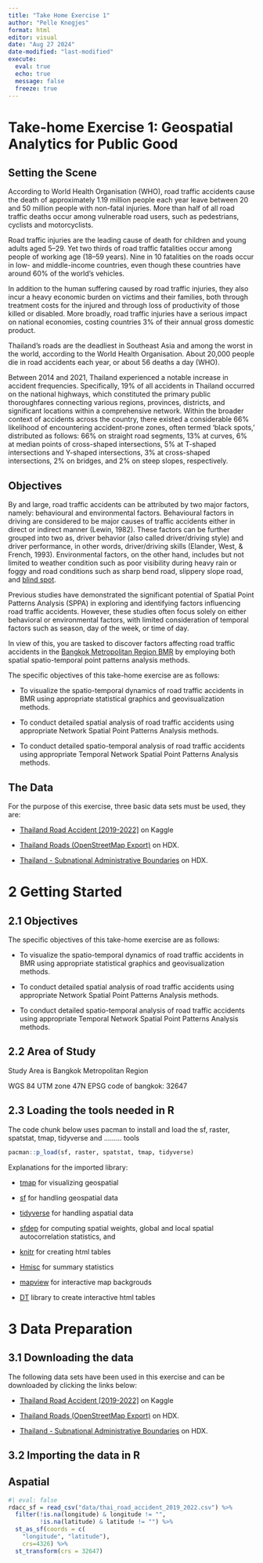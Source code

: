 ```yaml
---
title: "Take Home Exercise 1"
author: "Pelle Knegjes"
format: html
editor: visual
date: "Aug 27 2024"
date-modified: "last-modified"
execute: 
  eval: true
  echo: true
  message: false
  freeze: true
---
```


# **Take-home Exercise 1: Geospatial Analytics for Public Good**

## **Setting the Scene**

According to World Health Organisation (WHO), road traffic accidents cause the death of approximately 1.19 million people each year leave between 20 and 50 million people with non-fatal injuries. More than half of all road traffic deaths occur among vulnerable road users, such as pedestrians, cyclists and motorcyclists.

Road traffic injuries are the leading cause of death for children and young adults aged 5–29. Yet two thirds of road traffic fatalities occur among people of working age (18–59 years). Nine in 10 fatalities on the roads occur in low- and middle-income countries, even though these countries have around 60% of the world’s vehicles.

In addition to the human suffering caused by road traffic injuries, they also incur a heavy economic burden on victims and their families, both through treatment costs for the injured and through loss of productivity of those killed or disabled. More broadly, road traffic injuries have a serious impact on national economies, costing countries 3% of their annual gross domestic product.

Thailand’s roads are the deadliest in Southeast Asia and among the worst in the world, according to the World Health Organisation. About 20,000 people die in road accidents each year, or about 56 deaths a day (WHO).

Between 2014 and 2021, Thailand experienced a notable increase in accident frequencies. Specifically, 19% of all accidents in Thailand occurred on the national highways, which constituted the primary public thoroughfares connecting various regions, provinces, districts, and significant locations within a comprehensive network. Within the broader context of accidents across the country, there existed a considerable 66% likelihood of encountering accident-prone zones, often termed ‘black spots,’ distributed as follows: 66% on straight road segments, 13% at curves, 6% at median points of cross-shaped intersections, 5% at T-shaped intersections and Y-shaped intersections, 3% at cross-shaped intersections, 2% on bridges, and 2% on steep slopes, respectively.

## **Objectives**

By and large, road traffic accidents can be attributed by two major factors, namely: behavioural and environmental factors. Behavioural factors in driving are considered to be major causes of traffic accidents either in direct or indirect manner (Lewin, 1982). These factors can be further grouped into two as, driver behavior (also called driver/driving style) and driver performance, in other words, driver/driving skills (Elander, West, & French, 1993). Environmental factors, on the other hand, includes but not limited to weather condition such as poor visibility during heavy rain or foggy and road conditions such as sharp bend road, slippery slope road, and [blind spot](https://en.wikipedia.org/wiki/Vehicle_blind_spot).

Previous studies have demonstrated the significant potential of Spatial Point Patterns Analysis (SPPA) in exploring and identifying factors influencing road traffic accidents. However, these studies often focus solely on either behavioral or environmental factors, with limited consideration of temporal factors such as season, day of the week, or time of day.

In view of this, you are tasked to discover factors affecting road traffic accidents in the [Bangkok Metropolitan Region BMR](https://en.wikipedia.org/wiki/Bangkok_Metropolitan_Region) by employing both spatial spatio-temporal point patterns analysis methods.

The specific objectives of this take-home exercise are as follows:

-   To visualize the spatio-temporal dynamics of road traffic accidents in BMR using appropriate statistical graphics and geovisualization methods.

-   To conduct detailed spatial analysis of road traffic accidents using appropriate Network Spatial Point Patterns Analysis methods.

-   To conduct detailed spatio-temporal analysis of road traffic accidents using appropriate Temporal Network Spatial Point Patterns Analysis methods.

## **The Data**

For the purpose of this exercise, three basic data sets must be used, they are:

-   [Thailand Road Accident \[2019-2022\]](https://www.kaggle.com/datasets/thaweewatboy/thailand-road-accident-2019-2022) on Kaggle

-   [Thailand Roads (OpenStreetMap Export)](https://data.humdata.org/dataset/hotosm_tha_roads) on HDX.

-   [Thailand - Subnational Administrative Boundaries](https://data.humdata.org/dataset/cod-ab-tha?) on HDX.

# 2 Getting Started

## 2.1 Objectives

The specific objectives of this take-home exercise are as follows:

-   To visualize the spatio-temporal dynamics of road traffic accidents in BMR using appropriate statistical graphics and geovisualization methods.

-   To conduct detailed spatial analysis of road traffic accidents using appropriate Network Spatial Point Patterns Analysis methods.

-   To conduct detailed spatio-temporal analysis of road traffic accidents using appropriate Temporal Network Spatial Point Patterns Analysis methods.

## 2.2 Area of Study

Study Area is Bangkok Metropolitan Region

WGS 84 UTM zone 47N EPSG code of bangkok: 32647

## 2.3 Loading the tools needed in R

The code chunk below uses pacman to install and load the sf, raster, spatstat, tmap, tidyverse and ......... tools

```r
pacman::p_load(sf, raster, spatstat, tmap, tidyverse)
```

Explanations for the imported library:

-   [tmap](https://cran.r-project.org/web/packages/tmap/) for visualizing geospatial

-   [sf](https://r-spatial.github.io/sf/) for handling geospatial data

-   [tidyverse](https://www.tidyverse.org/) for handling aspatial data

-   [sfdep](https://sfdep.josiahparry.com/) for computing spatial weights, global and local spatial autocorrelation statistics, and

-   [knitr](https://www.rdocumentation.org/packages/knitr/versions/1.45) for creating html tables

-   [Hmisc](https://www.rdocumentation.org/packages/Hmisc/versions/5.1-1) for summary statistics

-   [mapview](https://cran.r-project.org/web/packages/mapview/) for interactive map backgrouds

-   [DT](https://rstudio.github.io/DT/) library to create interactive html tables

# 3 Data Preparation

## 3.1 Downloading the data

The following data sets have been used in this exercise and can be downloaded by clicking the links below:

-   [Thailand Road Accident \[2019-2022\]](https://www.kaggle.com/datasets/thaweewatboy/thailand-road-accident-2019-2022) on Kaggle

-   [Thailand Roads (OpenStreetMap Export)](https://data.humdata.org/dataset/hotosm_tha_roads) on HDX.

-   [Thailand - Subnational Administrative Boundaries](https://data.humdata.org/dataset/cod-ab-tha?) on HDX.

## 3.2 Importing the data in R

::: panel-tabset
## Aspatial

```r
#| eval: false
rdacc_sf = read_csv("data/thai_road_accident_2019_2022.csv") %>%
  filter(!is.na(longitude) & longitude != "",
         !is.na(latitude) & latitude != "") %>%
  st_as_sf(coords = c(
    "longitude", "latitude"),
    crs=4326) %>%
  st_transform(crs = 32647)
  

```
:::

```r

```

```r

```

```r

```

```r

```

```r

```

```r

```

```r

```

```r

```

```r

```

```r

```

```r

```

```r

```

```r

```

```r

```

```r

```

```r

```

```r

```

```r

```

```r

```

```r

```

```r

```
